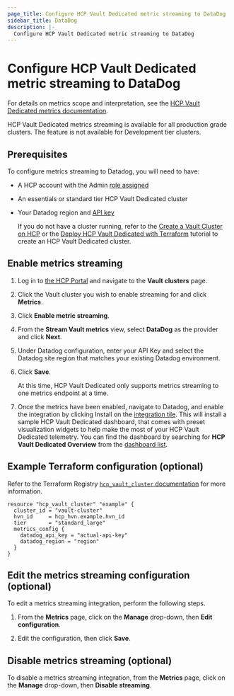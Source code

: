 ```yaml
---
page_title: Configure HCP Vault Dedicated metric streaming to DataDog
sidebar_title: DataDog
description: |-
  Configure HCP Vault Dedicated metric streaming to DataDog
---
```


# Configure HCP Vault Dedicated metric streaming to DataDog

For details on metrics scope and interpretation, see the [HCP Vault Dedicated metrics
documentation](/hcp/docs/vault/logs-metrics).

<Note title="Availability">

HCP Vault Dedicated metrics streaming is available for all
production grade clusters. The feature is not available for Development tier
clusters.

</Note>

## Prerequisites

To configure metrics streaming to Datadog, you will need to have:

- A HCP account with the Admin [role assigned](/hcp/docs/hcp/create-account)
- An essentials or standard tier HCP Vault Dedicated cluster
- Your Datadog region and [API key](https://docs.datadoghq.com/account_management/api-app-keys/)

   <Note>

   If you do not have a cluster running, refer to the [Create a Vault Cluster on
   HCP](/vault/tutorials/get-started-hcp-vault-dedicated/get-started-vault) or  the [Deploy HCP Vault Dedicated with
   Terraform](/vault/tutorials/cloud-ops/terraform-hcp-provider-vault) tutorial to create an HCP Vault Dedicated
   cluster.

   </Note>

## Enable metrics streaming

1. Log in to [the HCP Portal](https://portal.cloud.hashicorp.com/) and navigate to the **Vault clusters** page.

1. Click the Vault cluster you wish to enable streaming for and click **Metrics**.

1. Click **Enable metric streaming**.

1. From the **Stream Vault metrics** view, select **DataDog** as the provider and click **Next**.

1. Under Datadog configuration, enter your API Key and select the Datadog site
   region that matches your existing Datadog environment.

1. Click **Save**.

   <Note>

   At this time, HCP Vault Dedicated only supports metrics streaming to one
   metrics endpoint at a time.

   </Note>

1. Once the metrics have been enabled, navigate to Datadog, and enable the
integration by clicking Install on the [integration
tile](https://app.datadoghq.com/account/settings#integrations/hcp-vault). This
will install a sample HCP Vault Dedicated dashboard, that comes with preset visualization
widgets to help make the most of your HCP Vault Dedicated telemetry. You can find the
dashboard by searching for **HCP Vault Dedicated Overview** from the [dashboard
list](https://app.datadoghq.com/dashboard/lists).

## Example Terraform configuration (optional)

Refer to the Terraform Registry [`hcp_vault_cluster` documentation](https://registry.terraform.io/providers/hashicorp/hcp/latest/docs/resources/vault_cluster#nested-schema-for-audit_log_config)
for more information.

```hcl
resource "hcp_vault_cluster" "example" {
  cluster_id = "vault-cluster"
  hvn_id     = hcp_hvn.example.hvn_id
  tier       = "standard_large"
  metrics_config {
    datadog_api_key = "actual-api-key"
    datadog_region = "region"
  }
}
```

## Edit the metrics streaming configuration (optional)

To edit a metrics streaming integration, perform the following steps.

1. From the **Metrics** page, click on the **Manage** drop-down, then **Edit
   configuration**.

1. Edit the configuration, then click **Save**.

## Disable metrics streaming (optional)

To disable a metrics streaming integration, from the **Metrics** page, click on
the **Manage** drop-down, then **Disable streaming**.